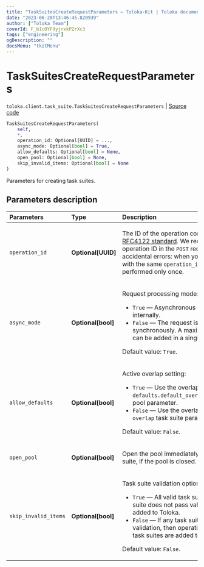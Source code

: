 ```yaml
---
title: "TaskSuitesCreateRequestParameters — Toloka-Kit | Toloka documentation"
date: "2023-06-20T13:46:45.820939"
author: ["Toloka Team"]
coverId: F_bIcOYF9yjrxkPZrXc3
tags: ["engineering"]
ogDescription: ""
docsMenu: "tkitMenu"
---
```


# TaskSuitesCreateRequestParameters

`toloka.client.task_suite.TaskSuitesCreateRequestParameters` | [Source code](https://github.com/Toloka/toloka-kit/blob/v1.2.0/src/client/task_suite.py#L94)

```python
TaskSuitesCreateRequestParameters(
    self,
    *,
    operation_id: Optional[UUID] = ...,
    async_mode: Optional[bool] = True,
    allow_defaults: Optional[bool] = None,
    open_pool: Optional[bool] = None,
    skip_invalid_items: Optional[bool] = None
)
```

Parameters for creating task suites.

## Parameters description

| Parameters | Type | Description |
| :----------| :----| :-----------|
`operation_id`|**Optional\[UUID\]**|<p>The ID of the operation conforming to the [RFC4122 standard](https://tools.ietf.org/html/rfc4122). We recommended sending the operation ID in the `POST` requests to avoid accidental errors: when you send several requests with the same `operation_id`, the operation will be performed only once.</p>
`async_mode`|**Optional\[bool\]**|<p>Request processing mode:</p> <ul> <li>`True` — Asynchronous operation is started internally.</li> <li>`False` — The request is processed synchronously. A maximum of 5000 task suites can be added in a single request in this mode.</li> </ul> <p>Default value: `True`.</p>
`allow_defaults`|**Optional\[bool\]**|<p>Active overlap setting:</p> <ul> <li>`True` — Use the overlap that is set in the `defaults.default_overlap_for_new_task_suites` pool parameter.</li> <li>`False` — Use the overlap that is set in the `overlap` task suite parameter.</li> </ul> <p>Default value: `False`.</p>
`open_pool`|**Optional\[bool\]**|<p>Open the pool immediately after creating a task suite, if the pool is closed.</p>
`skip_invalid_items`|**Optional\[bool\]**|<p>Task suite validation option:</p> <ul> <li>`True` — All valid task suites are added. If a task suite does not pass validation, then it is not added to Toloka.</li> <li>`False` — If any task suite does not pass validation, then operation is cancelled and no task suites are added to Toloka.</li> </ul> <p>Default value: `False`.</p>